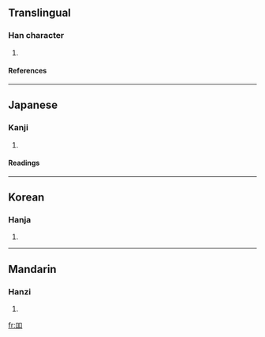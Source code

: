 ==Translingual==
===Han character===
{{Han char|rad=口|as=03|sn=6|four=|canj=口口 (RR), X口口 (XRR)}}
# {{defn|Han}}
====References====
{{Han ref|kx=0174.190|dkj=03282|dj=0387.120|hdz=10577.110|uh=5405|ud=21509}}
----
==Japanese==
===Kanji===
{{ja-kanji|grade=|rs=口03}}
# {{defn|Japanese}} 
====Readings====
{{ja-readings|on=[[てん]] (ten), [[くん]] (kun), [[せん]] (sen), [[しょう]] (shō), [[じゅ]] (ju), [[りん]] (rin)|kun=}}
----
==Korean==
===Hanja===
{{ko-hanja|hangeul=현|rv=hyeon|mr=hyŏn}}
# {{defn|Korean}}
----
==Mandarin==
===Hanzi===
{{cmn-hanzi|pin=[[xuān]] (xuan1)|wg=hsüan<sup>1</sup>}}
# {{defn|Mandarin}}

[[fr:吅]]